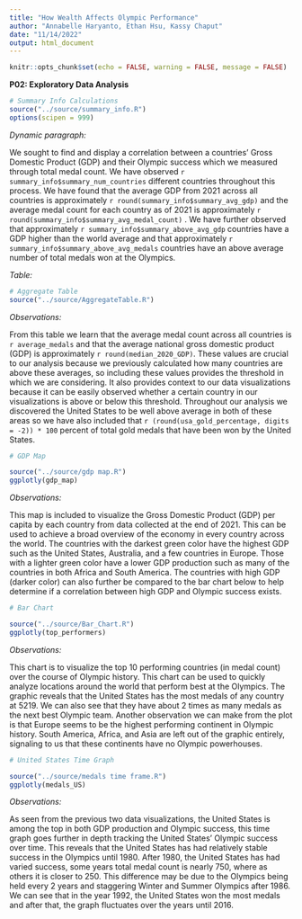 ```yaml
---
title: "How Wealth Affects Olympic Performance"
author: "Annabelle Haryanto, Ethan Hsu, Kassy Chaput"
date: "11/14/2022"
output: html_document
---
```


```r
knitr::opts_chunk$set(echo = FALSE, warning = FALSE, message = FALSE)
```

**P02: Exploratory Data Analysis**

```r
# Summary Info Calculations
source("../source/summary_info.R")
options(scipen = 999)
```

*Dynamic paragraph:*

We sought to find and display a correlation between a countries’ Gross Domestic Product (GDP) and their Olympic success which we measured through total medal count. We have observed `r summary_info$summary_num_countries` different countries throughout this process. We have found that the average GDP from 2021 across all countries is approximately `r round(summary_info$summary_avg_gdp)` and the average medal count for each country as of 2021 is approximately `r round(summary_info$summary_avg_medal_count)` . We have further observed that approximately `r summary_info$summary_above_avg_gdp` countries have a GDP higher than the world average and that approximately `r summary_info$summary_above_avg_medals` countries have an above average number of total medals won at the Olympics.

*Table:*
```r
# Aggregate Table
source("../source/AggregateTable.R")
```


*Observations:*

From this table we learn that the average medal count across all countries is `r average_medals` and that the average national gross domestic product (GDP) is approximately `r round(median_2020_GDP)`. These values are crucial to our analysis because we previously calculated how many countries are above these averages, so including these values provides the threshold in which we are considering. It also provides context to our data visualizations because it can be easily observed whether a certain country in our visualizations is above or below this threshold. Throughout our analysis we discovered the United States to be well above average in both of these areas so we have also included that `r (round(usa_gold_percentage, digits = -2)) * 100` percent of total gold medals that have been won by the United States.

```r
# GDP Map

source("../source/gdp map.R")
ggplotly(gdp_map)
```

*Observations:*

This map is included to visualize the Gross Domestic Product (GDP) per capita by each country from data collected at the end of 2021. This can be used to achieve a broad overview of the economy in every country across the world. The countries with the darkest green color have the highest GDP such as the United States, Australia, and a few countries in Europe. Those with a lighter green color have a lower GDP production such as many of the countries in both Africa and South America. The countries with high GDP (darker color) can also further be compared to the bar chart below to help determine if a correlation between high GDP and Olympic success exists.  

```r
# Bar Chart

source("../source/Bar_Chart.R")
ggplotly(top_performers)
```

*Observations:*

This chart is to visualize the top 10 performing countries (in medal count) over the course of Olympic history. This chart can be used to quickly analyze locations around the world that perform best at the Olympics. The graphic reveals that the United States has the most medals of any country at 5219. We can also see that they have about 2 times as many medals as the next best Olympic team. Another observation we can make from the plot is that Europe seems to be the highest performing continent in Olympic history. South America, Africa, and Asia are left out of the graphic entirely, signaling to us that these continents have no Olympic powerhouses. 

```r
# United States Time Graph

source("../source/medals time frame.R")
ggplotly(medals_US)
```

*Observations:*

As seen from the previous two data visualizations, the United States is among the top in both GDP production and Olympic success, this time graph goes further in depth tracking the United States' Olympic success over time. This reveals that the United States has had relatively stable success in the Olympics until 1980. After 1980, the United States has had varied success, some years total medal count is nearly 750, where as others it is closer to 250. This difference may be due to the Olympics being held every 2 years and staggering Winter and Summer Olympics after 1986. We can see that in the year 1992, the United States won the most medals and after that, the graph fluctuates over the years until 2016.

